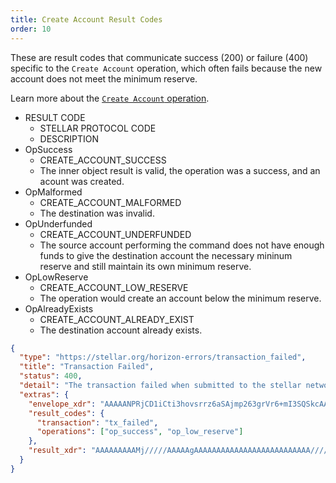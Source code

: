 ```yaml
---
title: Create Account Result Codes
order: 10
---
```



These are result codes that communicate success (200) or failure (400) specific to the `Create Account` operation, which often fails because the new account does not meet the minimum reserve.

Learn more about the [`Create Account` operation](../../../../docs/glossary/operations/create-account.mdx).

<AttributeTable>

- RESULT CODE
  - STELLAR PROTOCOL CODE
  - DESCRIPTION
- OpSuccess
  - CREATE_ACCOUNT_SUCCESS
  - The inner object result is valid, the operation was a success, and an acount was created.
- OpMalformed
  - CREATE_ACCOUNT_MALFORMED
  - The destination was invalid.
- OpUnderfunded
  - CREATE_ACCOUNT_UNDERFUNDED
  - The source account performing the command does not have enough funds to give the destination account the necessary mininum reserve and still maintain its own minimum reserve.
- OpLowReserve
  - CREATE_ACCOUNT_LOW_RESERVE
  - The operation would create an account below the minimum reserve.
- OpAlreadyExists
  - CREATE_ACCOUNT_ALREADY_EXIST
  - The destination account already exists.

</AttributeTable>

<ExampleResponse title="Example Response for an “OpLowReserve” Result Code">

```json
{
  "type": "https://stellar.org/horizon-errors/transaction_failed",
  "title": "Transaction Failed",
  "status": 400,
  "detail": "The transaction failed when submitted to the stellar network. The `extras.result_codes` field on this response contains further details.  Descriptions of each code can be found at: https://www.stellar.org/developers/learn/concepts/list-of-operations.html",
  "extras": {
    "envelope_xdr": "AAAAANPRjCD1iCti3hovsrrz6aSAjmp263grVr6+mI3SQSkcAAAAyAAPRLgAAAABAAAAAAAAAAAAAAACAAAAAAAAAAAAAAAArki/TnIipBc7Y+Hd87mnZdtBxzm7vu6iXpwcRz6zGskAAAAAATEtAAAAAAAAAAAAAAAAAIGSJ37hgqXXrIqnus4A7142mjj3+9Vlg3alUICjxuBUAAAAAAAAdTAAAAAAAAAAAdJBKRwAAABAou657z1OKvjF8d2QSKKGJEQZUeHvqK+Vdciz478h5KAr/M7fUxxafUqZFkBgx8WcxrsiMZ03ygloZi3NaQm3Cg==",
    "result_codes": {
      "transaction": "tx_failed",
      "operations": ["op_success", "op_low_reserve"]
    },
    "result_xdr": "AAAAAAAAAMj/////AAAAAgAAAAAAAAAAAAAAAAAAAAAAAAAA/////QAAAAA="
  }
}
```

</ExampleResponse>
